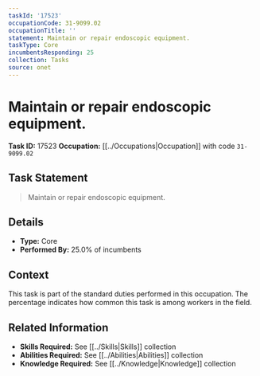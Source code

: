 ```yaml
---
taskId: '17523'
occupationCode: 31-9099.02
occupationTitle: ''
statement: Maintain or repair endoscopic equipment.
taskType: Core
incumbentsResponding: 25
collection: Tasks
source: onet
---
```

# Maintain or repair endoscopic equipment.

**Task ID:** 17523
**Occupation:** [[../Occupations|Occupation]] with code `31-9099.02`

## Task Statement

> Maintain or repair endoscopic equipment.

## Details

- **Type:** Core
- **Performed By:** 25.0% of incumbents

## Context

This task is part of the standard duties performed in this occupation. The percentage indicates how common this task is among workers in the field.

## Related Information

- **Skills Required:** See [[../Skills|Skills]] collection
- **Abilities Required:** See [[../Abilities|Abilities]] collection
- **Knowledge Required:** See [[../Knowledge|Knowledge]] collection
